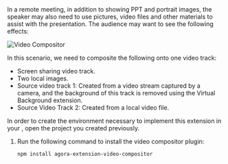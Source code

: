 <PlatformWrapper platform="web">
In a remote meeting, in addition to showing PPT and portrait images, the speaker may also need to use pictures, video files and other materials to assist with the presentation. The audience may want to see the following effects:

![Video Compositor](/images/video-calling/video-composite-example.png)

In this scenario, we need to composite the following onto one video track:

- Screen sharing video track.
- Two local images.
- Source video track 1: Created from a video stream captured by a camera, and the background of this track is removed using the Virtual Background extension.
- Source Video Track 2: Created from a local video file.

In order to create the environment necessary to implement this extension in your <Vpl k="CLIENT" />, open the [<Vg k="GET_STARTED"/>](../get-started/get-started-sdk) <Vpd k="NAME"/> project you created previously.

1. Run the following command to install the video compositor plugin:
    
    ```bash
    npm install agora-extension-video-compositor
    ```
</PlatformWrapper>
